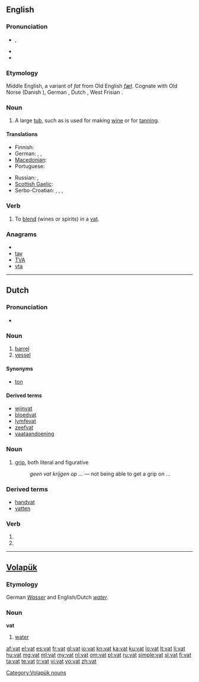 {{also|VAT|vát}}
==English==

===Pronunciation===
* {{IPA|/væt/}}, {{SAMPA|/v{t/}}
* {{audio|en-us-vat.ogg|Audio (US)}}
* {{rhymes|æt}}

===Etymology===
Middle English, a variant of ''fat'' from Old English ''[[fæt]]''. Cognate with Old Norse {{term|fat||luggage, pail|lang=non}} (Danish {{term|fad|lang=da}}), German {{term|Faß}}, Dutch {{term|vat}}, West Frisian {{term|fet}}.

===Noun===
{{en-noun}}

# A large [[tub]], such as is used for making [[wine]] or for [[tanning]].

====Translations====
{{trans-top|A large tub, such as is used for making wine or for tanning}}
* Finnish: {{t+|fi|vati}}
* German: {{t+|de|Bottich|m}}, {{t-|de|Trog|m}}, {{t+|de|Wanne|f}}
* [[Macedonian]]: {{t-|mk|каца|f|tr=káca}}
* Portuguese: {{t|pt|tonel|m}}
{{trans-mid}}
* Russian: {{t+|ru|чан|m}}, {{t+|ru|бак|m}}
* [[Scottish Gaelic]]: {{t-|gd|amar|m|xs=Scottish Gaelic}}
* Serbo-Croatian: {{tø|sh|kaca|xs=Serbo-Croatian}},  {{tø|sh|maštel|xs=Serbo-Croatian}},  {{tø|sh|čabar|xs=Serbo-Croatian}},  {{tø|sh|bačva|xs=Serbo-Croatian}}
{{trans-bottom}}

===Verb===
{{en-verb|vat|t|ing}}

# {{transitive}} To [[blend]] (wines or spirits) in a [[vat]].

===Anagrams===
* {{alphagram|[[ATV#English|ATV]]}}
* [[tav#English|tav]]
* [[TVA#English|TVA]]
* [[vta#English|vta]]

----

==Dutch==

===Pronunciation===
* {{audio|Nl-vat.ogg|audio}}

===Noun===
{{nl-noun|g=n|vaten|dim1=vatje|dim2=vaatje}}

# [[barrel]]
# [[vessel]]

====Synonyms====
* [[ton]]

====Derived terms====
* [[wijnvat]]
* [[bloedvat]]
* [[lymfevat]]
* [[zeefvat]]
* [[vaataandoening]]

===Noun===
{{nl-noun|g=m|*|*}}

# [[grip]], both literal and figurative
#: ''geen vat krijgen op ...'' — not being able to get a grip on ...

===Derived terms===
* [[handvat]]
* [[vatten]]

===Verb===
{{infl|nl}}

# {{nl-verb-form|p=123|n=sg|t=pres|m=ind|vatten}}
# {{nl-verb-form|m=imp|vatten}}

----

==[[Volapük]]==

===Etymology===
German ''[[Wasser]]'' and English/Dutch ''[[water]]''.

===Noun===
'''vat'''

# [[water]]

[[Category:Volapük nouns]]

[[af:vat]]
[[el:vat]]
[[es:vat]]
[[fr:vat]]
[[gl:vat]]
[[io:vat]]
[[kn:vat]]
[[ka:vat]]
[[ku:vat]]
[[lo:vat]]
[[lt:vat]]
[[li:vat]]
[[hu:vat]]
[[mg:vat]]
[[ml:vat]]
[[my:vat]]
[[nl:vat]]
[[om:vat]]
[[pl:vat]]
[[ru:vat]]
[[simple:vat]]
[[sl:vat]]
[[fi:vat]]
[[ta:vat]]
[[te:vat]]
[[tr:vat]]
[[vi:vat]]
[[vo:vat]]
[[zh:vat]]